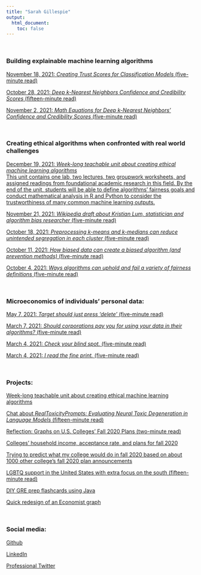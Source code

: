 ```yaml
---
title: "Sarah Gillespie"
output:
  html_document:
    toc: false
---
```

<br>

### Building explainable machine learning algorithms

[November 18, 2021: *Creating Trust Scores for Classification Models* (five-minute read)](https://sarahgillespie.github.io/SG/blog_post_Alg_Bias_4.html)
 
[October 28, 2021: *Deep k-Nearest Neighbors Confidence and Credibility Scores* (fifteen-minute read)](https://sarahgillespie.github.io/SG/blog_post_Alg_Bias_3B.html)

[November 2, 2021: *Math Equations for Deep k-Nearest Neighbors' Confidence and Credibility Scores* (five-minute read)](https://sarahgillespie.github.io/SG/blog_post_Alg_Bias_3B_math.html)

<br>

### Creating ethical algorithms when confronted with real world challenges

[December 19, 2021: *Week-long teachable unit about creating ethical machine learning algorithms* <br /> This unit contains one lab, two lectures, two groupwork worksheets, and assigned readings from foundational academic research in this field. By the end of the unit, students will be able to define algorithms' fairness goals and conduct mathematical analysis in R and Python to consider the trustworthiness of many common machine learning outputs.](https://github.com/SarahGillespie/Algorithm_Fairness_Teachable_Unit)

[November 21, 2021: *Wikipedia draft about Kristian Lum, statistician and algorithm bias researcher* (five-minute read)](https://en.wikipedia.org/wiki/Draft:Kristian_Lum)

[October 18, 2021: *Preprocessing k-means and k-medians can reduce unintended segregation in each cluster* (five-minute read)](https://sarahgillespie.github.io/SG/blog_post_Alg_Bias_3A.html)

[October 11, 2021: *How biased data can create a biased algorithm (and prevention methods)* (five-minute read)](https://sarahgillespie.github.io/SG/blog_post_Alg_Bias_2.html)

[October 4, 2021: *Ways algorithms can uphold and fail a variety of fairness definitions* (five-minute read)](https://sarahgillespie.github.io/SG/blog_post_Alg_Bias_1.html)

<br>

### Microeconomics of individuals' personal data:

[May 7, 2021: *Target should just press 'delete'* (five-minute read)](https://sarahgillespie.github.io/SG/blog_post_4.html)

[March 7, 2021: *Should corporations pay you for using your data in their algorithms?* (five-minute read)](https://sarahgillespie.github.io/SG/blog_post_3.html)

[March 4, 2021: *Check your blind spot.* (five-minute read)](https://sarahgillespie.github.io/SG/blog_post_2.html)

[March 4, 2021: *I read the fine print.* (five-minute read)](https://sarahgillespie.github.io/SG/blog_post_1.html)

<br>

### Projects:

[Week-long teachable unit about creating ethical machine learning algorithms](https://github.com/SarahGillespie/Algorithm_Fairness_Teachable_Unit)


[Chat about *RealToxicityPrompts: Evaluating Neural Toxic Degeneration in Language Models* (fifteen-minute read)](https://htmlpreview.github.io/?https://github.com/SarahGillespie/SDS293_final_project/blob/main/final_project.html)

[Reflection: Graphs on U.S. Colleges’ Fall 2020 Plans (two-minute read)](https://sarahgillespie.github.io/SG/blog_post_5.html)

[Colleges' household income, acceptance rate, and plans for fall 2020](https://twitter.com/SarahG4567/status/1274088050906157056)

[Trying to predict what my college would do in fall 2020 based on about 1000 other college's fall 2020 plan announcements](https://twitter.com/SarahG4567/status/1273835618674475008)

[LGBTQ support in the United States with extra focus on the south (fifteen-minute read)](https://github.com/SarahGillespie/LGBTQ-support-in-USA/blob/master/GillespieFinalProject%20(1).pdf)


[DIY GRE prep flashcards using Java](https://github.com/jcg0105/QuizBuilder)

[Quick redesign of an Economist graph ](https://htmlpreview.github.io/?https://github.com/SarahGillespie/EconomistGraphicRedone/blob/master/SarahGDataGraphicRedone.html)

<br>

### Social media:

[Github](https://github.com/SarahGillespie)

[LinkedIn](https://www.linkedin.com/in/sarahg4567/)

[Professional Twitter](https://twitter.com/SarahG4567)

